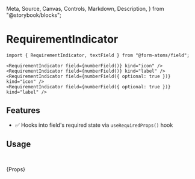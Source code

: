   Meta,
  Source,
  Canvas,
  Controls,
  Markdown,
  Description,
} from "@storybook/blocks";

<Meta title="RequirementIndicator" />

# RequirementIndicator

<Description of={RequirementIndicatorStories} />
<Canvas sourceState="none" of={RequirementIndicatorStories.Intro} />

```tsx
import { RequirementIndicator, textField } from "@form-atoms/field";

<RequirementIndicator field={numberField()} kind="icon" />
<RequirementIndicator field={numberField()} kind="label" />
<RequirementIndicator field={numberField({ optional: true })} kind="icon" />
<RequirementIndicator field={numberField({ optional: true })} kind="label" />
```

## Features

- ✅ Hooks into field's required state via `useRequiredProps()` hook

## Usage

```ts
import { RequirementIndicator } from "@form-atoms/field";
```

<Markdown>{Props}</Markdown>
